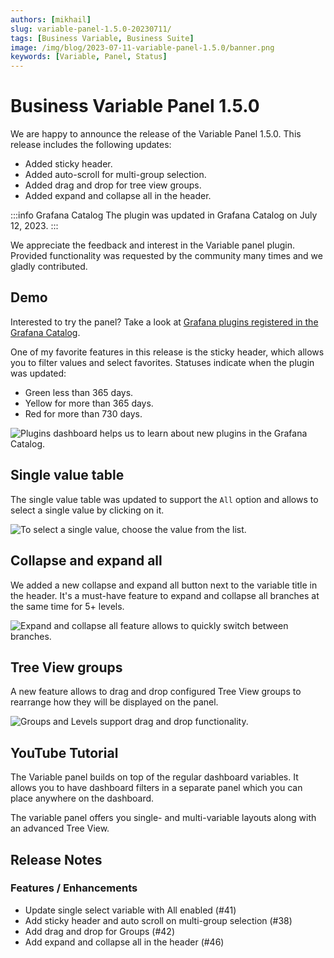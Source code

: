 ```yaml
---
authors: [mikhail]
slug: variable-panel-1.5.0-20230711/
tags: [Business Variable, Business Suite]
image: /img/blog/2023-07-11-variable-panel-1.5.0/banner.png
keywords: [Variable, Panel, Status]
---
```



# Business Variable Panel 1.5.0

We are happy to announce the release of the Variable Panel 1.5.0. This release includes the following updates:

- Added sticky header.
- Added auto-scroll for multi-group selection.
- Added drag and drop for tree view groups.
- Added expand and collapse all in the header.

:::info Grafana Catalog
The plugin was updated in Grafana Catalog on July 12, 2023.
:::

<Shorts id="YJXXMUgXDys" title="Business Variable panel 1.5.0 for Grafana." />

We appreciate the feedback and interest in the Variable panel plugin. Provided functionality was requested by the community many times and we gladly contributed.

## Demo

Interested to try the panel? Take a look at [Grafana plugins registered in the Grafana Catalog](https://release.volkovlabs.io/d/O73WAt27z/plugin-info?orgId=1&var-slug=volkovlabs-variable-panel).

One of my favorite features in this release is the sticky header, which allows you to filter values and select favorites. Statuses indicate when the plugin was updated:

- Green less than 365 days.
- Yellow for more than 365 days.
- Red for more than 730 days.

<Image
  title="Plugins dashboard helps us to learn about new plugins in the Grafana Catalog."
  src="/img/blog/2023-07-11-variable-panel-1.5.0/demo.png"
/>

## Single value table

The single value table was updated to support the `All` option and allows to select a single value by clicking on it.

<Image
  title="To select a single value, choose the value from the list."
  src="/img/blog/2023-07-11-variable-panel-1.5.0/single.png"
/>

## Collapse and expand all

We added a new collapse and expand all button next to the variable title in the header. It's a must-have feature to expand and collapse all branches at the same time for 5+ levels.

<Image
  title="Expand and collapse all feature allows to quickly switch between branches."
  src="/img/blog/2023-07-11-variable-panel-1.5.0/collapse.png"
/>

## Tree View groups

A new feature allows to drag and drop configured Tree View groups to rearrange how they will be displayed on the panel.

<Image
  title="Groups and Levels support drag and drop functionality."
  src="/img/blog/2023-07-11-variable-panel-1.5.0/groups.png"
/>

<GettingStarted />

## YouTube Tutorial

The Variable panel builds on top of the regular dashboard variables. It allows you to have dashboard filters in a separate panel which you can place anywhere on the dashboard.

The variable panel offers you single- and multi-variable layouts along with an advanced Tree View.

<Youtube
  id="mYYtMW9qiPA"
  title="Demonstrates the Variable panel functionality."
/>

## Release Notes

### Features / Enhancements

- Update single select variable with All enabled (#41)
- Add sticky header and auto scroll on multi-group selection (#38)
- Add drag and drop for Groups (#42)
- Add expand and collapse all in the header (#46)

<Feedback />
